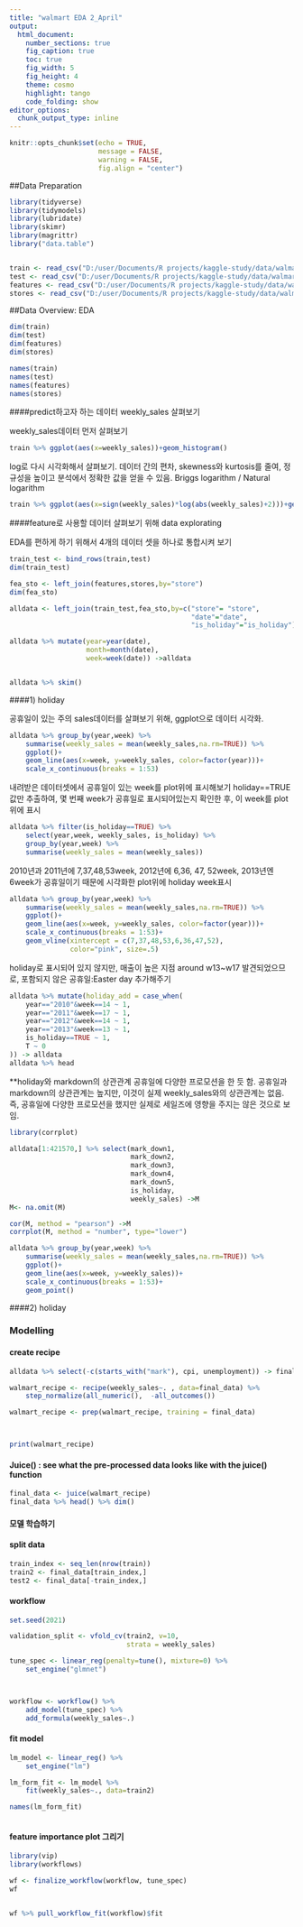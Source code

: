 ```yaml
---
title: "walmart EDA 2_April"
output:
  html_document:
    number_sections: true
    fig_caption: true
    toc: true
    fig_width: 5
    fig_height: 4
    theme: cosmo
    highlight: tango
    code_folding: show
editor_options: 
  chunk_output_type: inline
---
```


```r
knitr::opts_chunk$set(echo = TRUE,
                      message = FALSE,
                      warning = FALSE,
                      fig.align = "center")
```


##Data Preparation


```r
library(tidyverse)
library(tidymodels)
library(lubridate)
library(skimr)
library(magrittr)
library("data.table")


train <- read_csv("D:/user/Documents/R projects/kaggle-study/data/walmart/train.csv.zip") %>% janitor::clean_names()
test <- read_csv("D:/user/Documents/R projects/kaggle-study/data/walmart/test.csv.zip") %>% janitor::clean_names()
features <- read_csv("D:/user/Documents/R projects/kaggle-study/data/walmart/features.csv.zip") %>% janitor::clean_names()
stores <- read_csv("D:/user/Documents/R projects/kaggle-study/data/walmart/stores.csv")%>% janitor::clean_names()

```


##Data Overview: EDA

```r
dim(train)
dim(test)
dim(features)
dim(stores)

names(train)
names(test)
names(features)
names(stores)

```
####predict하고자 하는 데이터 weekly_sales 살펴보기

weekly_sales데이터 먼저 살펴보기

```r
train %>% ggplot(aes(x=weekly_sales))+geom_histogram()

```


log로 다시 시각화해서 살펴보기. 데이터 간의 편차, skewness와 kurtosis를 줄여, 정규성을 높이고 분석에서 정확한 값을 얻을 수 있음. 
Briggs logarithm / Natural logarithm 

```r
train %>% ggplot(aes(x=sign(weekly_sales)*log(abs(weekly_sales)+2)))+geom_histogram()

```



####feature로 사용할 데이터 살펴보기 위해 data explorating

EDA를 편하게 하기 위해서 4개의 데이터 셋을 하나로 통합시켜 보기


```r
train_test <- bind_rows(train,test)
dim(train_test)
```
```r
fea_sto <- left_join(features,stores,by="store")
dim(fea_sto)
```
```r
alldata <- left_join(train_test,fea_sto,by=c("store"= "store",
                                             "date"="date",
                                             "is_holiday"="is_holiday"))

alldata %>% mutate(year=year(date),
                   month=month(date),
                   week=week(date)) ->alldata


alldata %>% skim()
```



####1) holiday

공휴일이 있는 주의 sales데이터를 살펴보기 위해, ggplot으로 데이터 시각화.

```r
alldata %>% group_by(year,week) %>% 
    summarise(weekly_sales = mean(weekly_sales,na.rm=TRUE)) %>%
    ggplot()+
    geom_line(aes(x=week, y=weekly_sales, color=factor(year)))+
    scale_x_continuous(breaks = 1:53)

```

내려받은 데이터셋에서 공휴일이 있는 week를 plot위에 표시해보기
holiday==TRUE값만 추출하여, 몇 번째 week가 공휴일로 표시되어있는지 확인한 후, 이 week를 plot위에 표시

```r
alldata %>% filter(is_holiday==TRUE) %>%
    select(year,week, weekly_sales, is_holiday) %>%
    group_by(year,week) %>%
    summarise(weekly_sales = mean(weekly_sales))

```

2010년과 2011년에 7,37,48,53week, 2012년에 6,36, 47, 52week, 2013년엔 6week가 공휴일이기 때문에 시각화한 plot위에 holiday week표시


```r
alldata %>% group_by(year,week) %>% 
    summarise(weekly_sales = mean(weekly_sales,na.rm=TRUE)) %>%
    ggplot()+
    geom_line(aes(x=week, y=weekly_sales, color=factor(year)))+
    scale_x_continuous(breaks = 1:53)+
    geom_vline(xintercept = c(7,37,48,53,6,36,47,52), 
               color="pink", size=.5)

```


holiday로 표시되어 있지 않지만, 매출이 높은 지점 around w13~w17 발견되었으므로, 포함되지 않은 공휴일:Easter day 추가해주기 


```r
alldata %>% mutate(holiday_add = case_when(
    year=="2010"&week==14 ~ 1,
    year=="2011"&week==17 ~ 1,
    year=="2012"&week==14 ~ 1,
    year=="2013"&week==13 ~ 1,
    is_holiday==TRUE ~ 1,
    T ~ 0
)) -> alldata
alldata %>% head
```




**holiday와 markdown의 상관관계
공휴일에 다양한 프로모션을 한 듯 함. 공휴일과 markdown의 상관관계는 높지만, 이것이 실제 weekly_sales와의 상관관계는 없음. 즉, 공휴일에 다양한 프로모션을 했지만 실제로 세일즈에 영향을 주지는 않은 것으로 보임. 

```r
library(corrplot)

alldata[1:421570,] %>% select(mark_down1,
                              mark_down2,
                              mark_down3,
                              mark_down4,
                              mark_down5,
                              is_holiday,
                              weekly_sales) ->M
M<- na.omit(M)

cor(M, method = "pearson") ->M
corrplot(M, method = "number", type="lower")
```




```r
alldata %>% group_by(year,week) %>% 
    summarise(weekly_sales = mean(weekly_sales,na.rm=TRUE)) %>%
    ggplot()+
    geom_line(aes(x=week, y=weekly_sales))+
    scale_x_continuous(breaks = 1:53)+
    geom_point()

```


####2) holiday





### Modelling 

#### create recipe
```r

alldata %>% select(-c(starts_with("mark"), cpi, unemployment)) -> final_data

walmart_recipe <- recipe(weekly_sales~. , data=final_data) %>%
    step_normalize(all_numeric(),  -all_outcomes())

walmart_recipe <- prep(walmart_recipe, training = final_data)



print(walmart_recipe)

```



#### Juice() : see what the pre-processed data looks like with the juice() function



```r
final_data <- juice(walmart_recipe)
final_data %>% head() %>% dim()

```


#### 모델 학습하기

#### split data


```r
train_index <- seq_len(nrow(train))
train2 <- final_data[train_index,]
test2 <- final_data[-train_index,]

```



#### workflow


```r
set.seed(2021)

validation_split <- vfold_cv(train2, v=10,
                             strata = weekly_sales)

tune_spec <- linear_reg(penalty=tune(), mixture=0) %>%
    set_engine("glmnet")



workflow <- workflow() %>%
    add_model(tune_spec) %>%
    add_formula(weekly_sales~.)
```





#### fit model

```r
lm_model <- linear_reg() %>%
    set_engine("lm")

lm_form_fit <- lm_model %>%
    fit(weekly_sales~., data=train2)

names(lm_form_fit)



```




#### feature importance plot 그리기
```r
library(vip)
library(workflows)

wf <- finalize_workflow(workflow, tune_spec)
wf


wf %>% pull_workflow_fit(workflow)$fit


```
